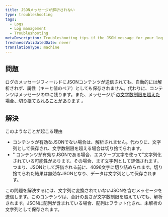 ```yaml
---
title: JSONメッセージが解析されない
type: troubleshooting
tags:
  - Logs
  - Log management
  - Troubleshooting
metaDescription: Troubleshooting tips if the JSON message for your log isn't being parsed in New Relic.
freshnessValidatedDate: never
translationType: machine
---
```


## 問題

ログのメッセージフィールドにJSONコンテンツが送信されても、自動的には解析されず、属性（キーと値のペア）としても保存されません。代わりに、コンテンツはメッセージの中に残ります。また、メッセージが [の文字数制限を超えた場合、切り捨てられることがあります](/docs/logs/troubleshooting/log-message-truncated/) 。

## 解決

このようなことが起こる理由

* コンテンツが有効なJSONでない場合は、解析されません。代わりに、文字列として保存され、文字数制限を超える場合は切り捨てられます。
* " コンテンツが有効なJSONである場合、エスケープ文字を使って"文字列化されている可能性があります。その場合、まず文字列として評価されます。つまり、JSONとして評価される前に、4096文字に切り詰められます。切り捨てられた結果は無効なJSONとなり、データは文字列として保存されます。

この問題を解決するには、文字列に変換されていないJSONを含むメッセージを送信します。このコンテンツは、合計の長さが文字数制限を超えていても、解析されます。JSONに配列が含まれている場合、配列はフラット化され、未解析の文字列として保存されます。
